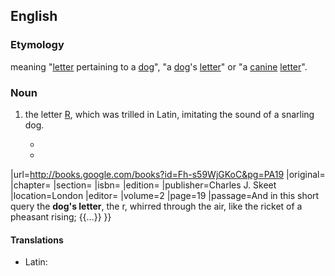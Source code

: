 ==English==

===Etymology===
{{bor|en|la|littera canīna}} meaning "[[letter]] pertaining to a [[dog]]", "a [[dog]]'s [[letter]]" or "a [[canine]] [[letter]]".

===Noun===
{{en-noun|head=[[dog]]'s [[letter]]|-}}

# {{lb|en|rare}} the letter [[R]], which was trilled in Latin, imitating the sound of a snarling dog.
#* {{quote-book
|year=1640
|year_published=1892
|author=Samuel Ramsey
|by=[[w:Ben Jonson|Ben Jonson]]
|title=The English Language and English Grammar
|url=http://books.google.com/books?id=IbZZAAAAMAAJ&pg=PA168
|original=
|chapter=
|section=
|isbn=
|edition=
|publisher=G.P. Putnam's Sons
|location=New York and London
|editor=
|volume=
|page=168
|passage=R is the '''Dog's letter''', and hurreth in the sound the tongue striking the inner palate, with a trembling about the teeth.
}}
#* {{quote-book
|year=1858
|year_published=
|author=[[w:Rosina Bulwer Lytton|Rosina Bulwer Lytton]]
|by=
|title=The World and His Wife, Or, A Person of Consequence {{...}}
|url=http://books.google.com/books?id=Fh-s59WjGKoC&pg=PA19
|original=
|chapter=
|section=
|isbn=
|edition=
|publisher=Charles J. Skeet
|location=London
|editor=
|volume=2
|page=19
|passage=And in this short query the '''dog's letter''', the r, whirred through the air, like the ricket of a pheasant rising; {{...}}
}}

====Translations====
{{trans-top|the letter R}}
* Latin: {{t|la|littera canina|f}}
{{trans-mid}}
{{trans-bottom}}